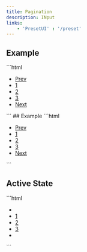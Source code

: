 ```yaml
---
title: Pagination
description: INput
links: 
    - 'PresetUI' : '/preset'
---
```




## Example

<PreviewBox name="pagination/Default">
```html
<nav>
    <ul class="flex items-center gap-0.5 text-body">
        <li>
            <a href="#" class="btn btn-sm btn-ghost btn-ghost-gray min-w-36px justify-center rd-md">
                Prev
            </a>
        </li>
        <li>
            <a href="#" class="btn btn-sm btn-ghost btn-ghost-gray min-w-36px justify-center rd-md">
                1
            </a>
        </li>
        <li>
            <a href="#" class="btn btn-sm btn-ghost btn-ghost-gray min-w-36px justify-center rd-md">
                2
            </a>
        </li>
        <li>
            <a href="#" class="btn btn-sm btn-ghost btn-ghost-gray min-w-36px justify-center rd-md">
                3
            </a>
        </li>
        <li>
            <a href="#" class="btn btn-sm btn-ghost btn-ghost-gray min-w-36px justify-center rd-md">
                Next
            </a>
        </li>
    </ul>
</nav>
```
</PreviewBox>
## Example

<PreviewBox name="pagination/WithIcon">
```html
<nav>
    <ul class="flex items-center gap-0.5 text-body">
        <li>
            <a aria-label="Prev page" href="#" class="btn btn-sm btn-ghost btn-ghost-gray min-w-36px gap-x-1.5 justify-center rd-md">
                <span aria-hidden="true" class="flex i-ph-caret-left text-lg"></span>
                Prev
            </a>
        </li>
        <li>
            <a href="#" class="btn btn-sm btn-ghost btn-ghost-gray min-w-36px justify-center rd-md">
                1
            </a>
        </li>
        <li>
            <a href="#" class="btn btn-sm btn-ghost btn-ghost-gray min-w-36px justify-center rd-md">
                2
            </a>
        </li>
        <li>
            <a href="#" class="btn btn-sm btn-ghost btn-ghost-gray min-w-36px justify-center rd-md">
                3
            </a>
        </li>
        <li>
            <a aria-label="Next page" href="#" class="btn btn-sm btn-ghost btn-ghost-gray min-w-36px justify-center gap-x-1.5 rd-md">
                Next
                <span aria-hidden="true" class="flex i-ph-caret-right text-lg"></span>
            </a>
        </li>
    </ul>
</nav>
```
</PreviewBox>

## Active State

<PreviewBox name="pagination/ActiveState">
```html
<nav>
    <ul class="flex items-center gap-0.5 text-body">
        <li>
            <a aria-label="Prev page" aria-disabled="true" href="#" class="btn btn-sm btn-ghost btn-ghost-gray min-w-36px justify-center rd-md aria-disabled:cursor-not-allowed aria-disabled:op60 aria-disabled:hover:!bg-transparent">
                <span aria-hidden="true" class="flex i-ph-caret-left text-lg"></span>
            </a>
        </li>
        <li>
            <a href="#" class="bg-bg-high btn btn-sm btn-ghost btn-ghost-gray min-w-36px justify-center rd-md">
                1
            </a>
        </li>
        <li>
            <a href="#" class="btn btn-sm btn-ghost btn-ghost-gray min-w-36px justify-center rd-md">
                2
            </a>
        </li>
        <li>
            <a href="#" class="btn btn-sm btn-ghost btn-ghost-gray min-w-36px justify-center rd-md">
                3
            </a>
        </li>
        <li>
            <a aria-label="Next page" href="#" class="btn btn-sm btn-ghost btn-ghost-gray min-w-36px justify-center rd-md aria-disabled:cursor-not-allowed aria-disabled:op60 aria-disabled:hover:!bg-transparent">
                <span aria-hidden="true" class="flex i-ph-caret-right text-lg"></span>
            </a>
        </li>
    </ul>
</nav>
```
</PreviewBox>